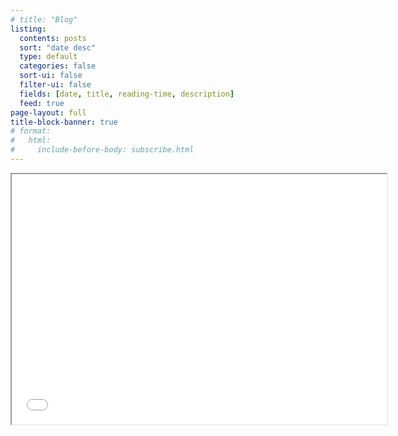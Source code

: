 ```yaml
---
# title: "Blog"
listing:
  contents: posts
  sort: "date desc"
  type: default
  categories: false
  sort-ui: false
  filter-ui: false
  fields: [date, title, reading-time, description]
  feed: true
page-layout: full
title-block-banner: true
# format:
#   html:
#     include-before-body: subscribe.html
---
```


<iframe src="../../subscribe.html" width="600" height="400" class="newsletter-form"></iframe>    